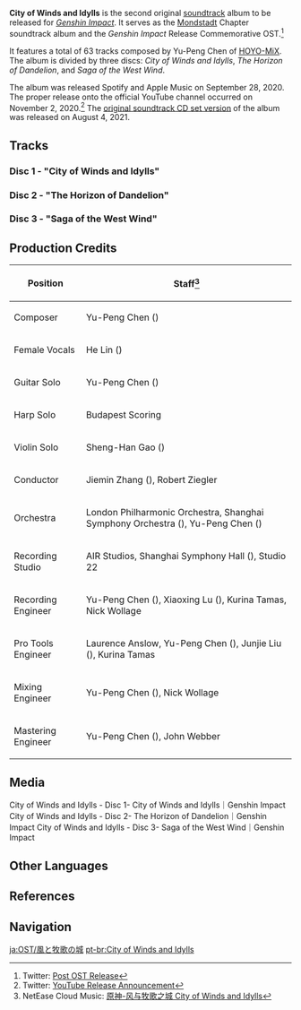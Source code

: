 {{SoundtrackTabs}}
{{Album Infobox
|image       = City of Winds and Idylls.png
|type        = Original Game Soundtracks
|releaseDate = 2020-09-28
|length      = 01 hr 59 min - 63 Tracks
|spotify     = 4B5efqHkeq0UaDGx8nYOuf
|youtube     = OLAK5uy_kMx-Au12G3ECQF0vsTqd0hNnAQ0Mfr1hc
|previous    = [[The Wind and The Star Traveler]]
|next        = [[Jade Moon Upon a Sea of Clouds]]
}}
'''City of Winds and Idylls''' is the second original [[soundtrack]] album to be released for ''[[Genshin Impact]]''. It serves as the [[Mondstadt]] Chapter soundtrack album and the ''Genshin Impact'' Release Commemorative OST.<ref>Twitter: [https://twitter.com/GenshinImpact/status/1316952005848551427 Post OST Release]</ref>

It features a total of 63 tracks composed by Yu-Peng Chen of [[HOYO-MiX]]. The album is divided by three discs: ''City of Winds and Idylls'', ''The Horizon of Dandelion'', and ''Saga of the West Wind''.

The album was released Spotify and Apple Music on September 28, 2020. The proper release onto the official YouTube channel occurred on November 2, 2020.<ref>Twitter: [https://twitter.com/GenshinImpact/status/1323484717589491712 YouTube Release Announcement]</ref> The [[City of Winds and Idylls (CD Set)|original soundtrack CD set version]] of the album was released on August 4, 2021.

==Tracks==
===Disc 1 - "City of Winds and Idylls"===
{{Soundtracks by Category Table|City of Winds and Idylls Disc 1 Soundtracks|hidealbum=1}}

===Disc 2 - "The Horizon of Dandelion"===
{{Soundtracks by Category Table|City of Winds and Idylls Disc 2 Soundtracks|hidealbum=1|noplayer=1}}

===Disc 3 - "Saga of the West Wind"===
{{Soundtracks by Category Table|City of Winds and Idylls Disc 3 Soundtracks|hidealbum=1|noplayer=1}}

==Production Credits==
{| class="wikitable" style="text-align:left; height:0.5em"
! Position
! Staff<ref>NetEase Cloud Music: [https://music.163.com/#/album?id=95790219 原神-风与牧歌之城 City of Winds and Idylls]</ref>
|-
! Composer
| Yu-Peng Chen ({{Lang|zh=陈致逸|mini=1}})
|-
! Female Vocals
| He Lin ({{Lang|zh=林禾|mini=1}})
|-
! Guitar Solo
| Yu-Peng Chen ({{Lang|zh=陈致逸|mini=1}})
|-
! Harp Solo
| Budapest Scoring
|-
! Violin Solo
| Sheng-Han Gao ({{Lang|zh=高胜寒|mini=1}})
|-
! Conductor
| Jiemin Zhang ({{Lang|zh=张洁敏|mini=1}}), Robert Ziegler
|-
! Orchestra
| London Philharmonic Orchestra, Shanghai Symphony Orchestra ({{Lang|zh=上海交响乐团|mini=1}}), Yu-Peng Chen ({{Lang|zh=陈致逸|mini=1}})
|-
! Recording Studio
| AIR Studios, Shanghai Symphony Hall ({{Lang|zh=上海交响乐团音乐厅|mini=1}}), Studio 22
|-
! Recording Engineer
| Yu-Peng Chen ({{Lang|zh=陈致逸|mini=1}}), Xiaoxing Lu ({{Lang|zh=陆晓幸|mini=1}}), Kurina Tamas, Nick Wollage
|-
! Pro Tools Engineer
| Laurence Anslow, Yu-Peng Chen ({{Lang|zh=陈致逸|mini=1}}), Junjie Liu ({{Lang|zh=刘俊杰|mini=1}}), Kurina Tamas
|-
! Mixing Engineer
| Yu-Peng Chen ({{Lang|zh=陈致逸|mini=1}}), Nick Wollage
|-
! Mastering Engineer
| Yu-Peng Chen ({{Lang|zh=陈致逸|mini=1}}), John Webber
|}

==Media==
<gallery hideaddbutton="true" captionalign="center">
City of Winds and Idylls - Disc 1- City of Winds and Idylls｜Genshin Impact
City of Winds and Idylls - Disc 2- The Horizon of Dandelion｜Genshin Impact
City of Winds and Idylls - Disc 3- Saga of the West Wind｜Genshin Impact
</gallery>

==Other Languages==
{{Other Languages
|en      = City of Winds and Idylls
|zhs     = 风与牧歌之城
|zhs_rm  = Fēng yǔ Mùgē zhī Chéng
|zht     = 風與牧歌之城
|zht_rm  = Fēng yǔ Mùgē zhī Chéng
|zh_tl   = City of Winds and Idylls
|ja      = 風と牧歌の城
|ja_rm   = Kaze to Bokka no Shiro
|ja_tl   = The Tranquil Dusk
|ko      = 바람과 {{tt|목가|牧歌}}의 {{tt|성|城}}
|ko_rm   = Baram-gwa Mokga-ui Seong
|ko_tl   = Castle of Winds and Idylls
|es      = La ciudad de los vientos y la música bucólica<ref>Genshin Impact Official Website (Spanish): [https://genshin.hoyoverse.com/es/news/detail/6363 City of Winds and Idylls (La ciudad de los vientos y la música bucólica)]</ref>
|es_tl   = The City of Winds and Bucolic Music
}}

==References==
{{Reflist}}

==Navigation==
{{Lore Navbox}}
[[ja:OST/風と牧歌の城]]
[[pt-br:City of Winds and Idylls]]